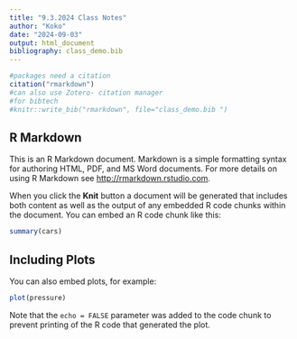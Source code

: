 ```yaml
---
title: "9.3.2024 Class Notes"
author: "Koko"
date: "2024-09-03"
output: html_document
bibliography: class_demo.bib
---
```


```r
#packages need a citation
citation("rmarkdown")
#can also use Zotero- citation manager 
#for bibtech
#knitr::write_bib("rmarkdown", file="class_demo.bib ")
```

## R Markdown

This is an R Markdown document. Markdown is a simple formatting syntax for authoring HTML, PDF, and MS Word documents. For more details on using R Markdown see <http://rmarkdown.rstudio.com>.

When you click the **Knit** button a document will be generated that includes both content as well as the output of any embedded R code chunks within the document. You can embed an R code chunk like this:

```r
summary(cars)
```

## Including Plots

You can also embed plots, for example:

```r
plot(pressure)
```

Note that the `echo = FALSE` parameter was added to the code chunk to prevent printing of the R code that generated the plot.
